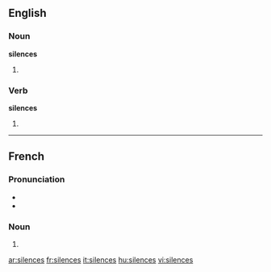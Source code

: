 ==English==

===Noun===
'''silences'''

# {{plural of|[[silence]]}}

===Verb===
'''silences'''

# {{third-person singular of|[[silence]]}}

----

==French==

===Pronunciation===
* {{IPA|/si.lɑ̃s/|lang=fr}}
* {{homophones|silence|lang=fr}}

===Noun===
{{infl|fr|plural}} {{m|p}}

# {{plural of|silence|lang=French}}

[[ar:silences]]
[[fr:silences]]
[[it:silences]]
[[hu:silences]]
[[vi:silences]]